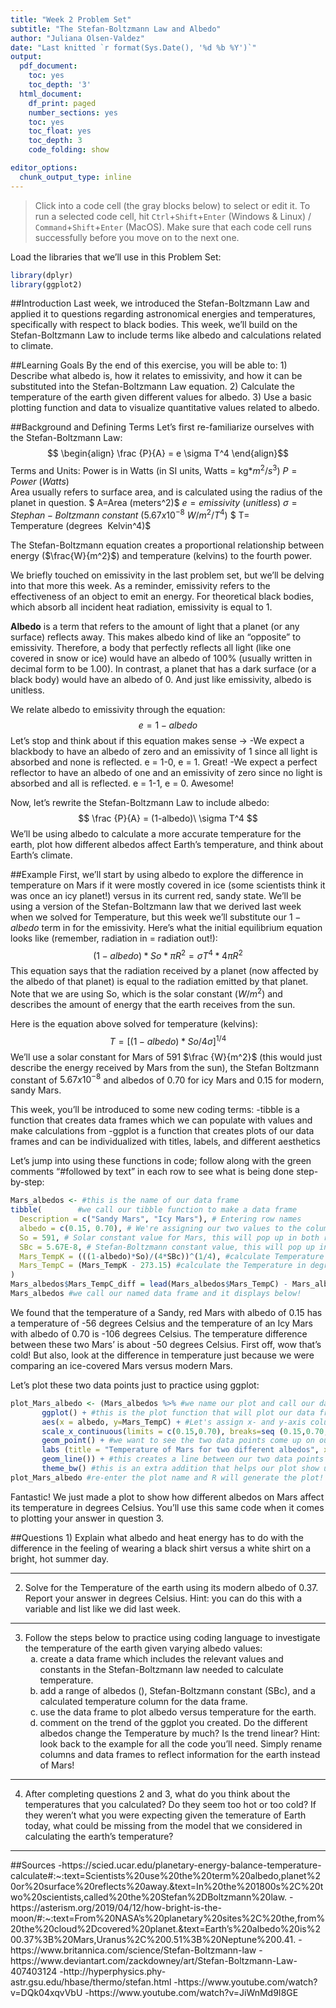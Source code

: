 ```yaml
---
title: "Week 2 Problem Set"
subtitle: "The Stefan-Boltzmann Law and Albedo"
author: "Juliana Olsen-Valdez"
date: "Last knitted `r format(Sys.Date(), '%d %b %Y')`"
output:
  pdf_document:
    toc: yes
    toc_depth: '3'
  html_document:
    df_print: paged
    number_sections: yes
    toc: yes
    toc_float: yes
    toc_depth: 3
    code_folding: show

editor_options:
  chunk_output_type: inline
---
```

> Click into a code cell (the gray blocks below) to select or edit it. To run a selected code cell, hit `Ctrl`+`Shift`+`Enter` (Windows & Linux) / `Command`+`Shift`+`Enter` (MacOS). Make sure that each code cell runs successfully before you move on to the next one.

Load the libraries that we'll use in this Problem Set: 
```r
library(dplyr)
library(ggplot2)
```

##Introduction
Last week, we introduced the Stefan-Boltzmann Law and applied it to questions regarding astronomical energies and temperatures, specifically with respect to black bodies. This week, we'll build on the Stefan-Boltzmann Law to include terms like albedo and calculations related to climate. 

##Learning Goals
By the end of this exercise, you will be able to:
1) Describe what albedo is, how it relates to emissivity, and how it can be substituted into the Stefan-Boltzmann Law equation. 
2) Calculate the temperature of the earth given different values for albedo. 
3) Use a basic plotting function and data to visualize quantitative values related to albedo. 

##Background and Defining Terms
Let's first re-familiarize ourselves with the Stefan-Boltzmann Law:
$$ \begin{align} \frac {P}{A} = e \sigma T^4 \end{align}$$
Terms and Units: 
Power is in Watts (in SI units, Watts = kg*$m^2$/$s^3$)
$P = Power\ (Watts)$  
Area usually refers to surface area, and is calculated using the radius of the planet in question. 
$ A=Area\ (meters^2)$
$e=emissivity\ (unitless)$
$\sigma = Stephan-Boltzmann  \  constant\  (5.67x 10^{-8}\ W/m^2/T^4)$
$ T= Temperature\ (degrees\  Kelvin^4)$

The Stefan-Boltzmann equation creates a proportional relationship between energy ($\frac{W}{m^2}$) and temperature (kelvins) to the fourth power.

We briefly touched on emissivity in the last problem set, but we'll be delving into that more this week. As a reminder, emissivity refers to the effectiveness of an object to emit an energy. For theoretical black bodies, which absorb all incident heat radiation, emissivity is equal to 1.

**Albedo** is a term that refers to the amount of light that a planet (or any surface) reflects away. This makes albedo kind of like an "opposite" to emissivity. Therefore, a body that perfectly reflects all light (like one covered in snow or ice) would have an albedo of 100% (usually written in decimal form to be 1.00). In contrast, a planet that has a dark surface (or a black body) would have an albedo of 0. And just like emissivity, albedo is unitless. 

We relate albedo to emissivity through the equation: 
$$ e = 1 - albedo $$
Let's stop and think about if this equation makes sense -> 
-We expect a blackbody to have an albedo of zero and an emissivity of 1 since all light is absorbed and none is reflected. e = 1-0, e = 1. Great! 
-We expect a perfect reflector to have an albedo of one and an emissivity of zero since no light is absorbed and all is reflected. e = 1-1, e = 0. Awesome! 

Now, let's rewrite the Stefan-Boltzmann Law to include albedo: 
$$ \frac {P}{A} = (1-albedo)\ \sigma T^4 $$
We'll be using albedo to calculate a more accurate temperature for the earth, plot how different albedos affect Earth's temperature, and think about Earth's climate. 

##Example
First, we'll start by using albedo to explore the difference in temperature on Mars if it were mostly covered in ice (some scientists think it was once an icy planet!) versus in its current red, sandy state. We'll be using a version of the Stefan-Boltzmann law that we derived last week when we solved for Temperature, but this week we'll substitute our $1-albedo$ term in for the emissivity. Here's what the initial equilibrium equation looks like (remember, radiation in = radiation out!):
$$(1-albedo)*So*\pi R^2 = \sigma T^4*4\pi R^2$$
This equation says that the radiation received by a planet (now affected by the albedo of that planet) is equal to the radiation emitted by that planet.
Note that we are using So, which is the solar constant ($W/m^2$) and describes the amount of energy that the earth receives from the sun. 

Here is the equation above solved for temperature (kelvins):
$$T = [(1-albedo)*So/4\sigma]^{1/4}$$
We'll use a solar constant for Mars of 591 $\frac {W}{m^2}$ (this would just describe the energy received by Mars from the sun), the Stefan Boltzmann constant of $5.67x 10^{-8}$ and albedos of 0.70 for icy Mars and 0.15 for modern, sandy Mars.

This week, you'll be introduced to some new coding terms:
-tibble is a function that creates data frames which we can populate with values and make calculations from
-ggplot is a function that creates plots of our data frames and can be individualized with titles, labels, and different aesthetics

Let's jump into using these functions in code; follow along with the green comments "#followed by text" in each row to see what is being done step-by-step:
```r
Mars_albedos <- #this is the name of our data frame
tibble(        #we call our tibble function to make a data frame
  Description = c("Sandy Mars", "Icy Mars"), # Entering row names
  albedo = c(0.15, 0.70), # We're assigning our two values to the column "albedo"
  So = 591, # Solar constant value for Mars, this will pop up in both rows since we only gave one value
  SBc = 5.67E-8, # Stefan-Boltzmann constant value, this will pop up in both rows since we only gave one value
  Mars_TempK = (((1-albedo)*So)/(4*SBc))^(1/4), #calculate Temperature in kelvins using the terms we defined in our data frame and then add a column
  Mars_TempC = (Mars_TempK - 273.15) #calculate the Temperature in degrees Celsius and then add a column
)
Mars_albedos$Mars_TempC_diff = lead(Mars_albedos$Mars_TempC) - Mars_albedos$Mars_TempC #calculate the difference in the TempC between Sandy and Icy Mars and then add a column
Mars_albedos #we call our named data frame and it displays below!
```
We found that the temperature of a Sandy, red Mars with albedo of 0.15 has a temperature of -56 degrees Celsius and the temperature of an Icy Mars with albedo of 0.70 is -106 degrees Celsius. The temperature difference between these two Mars' is about -50 degrees Celsius. First off, wow that's cold! But also, look at the difference in temperature just because we were comparing an ice-covered Mars versus modern Mars. 

Let's plot these two data points just to practice using ggplot:
```r
plot_Mars_albedo <- (Mars_albedos %>% #we name our plot and call our data frame
       ggplot() + #this is the plot function that will plot our data frame
       aes(x = albedo, y=Mars_TempC) + #Let's assign x- and y-axis columns
       scale_x_continuous(limits = c(0.15,0.70), breaks=seq (0.15,0.70,0.05)) + #we can define our x-axis range with limits and then breaks between those limits
       geom_point() + #we want to see the two data points come up on our plot
       labs (title = "Temperature of Mars for two different albedos", x = "albedo", y= "Temperature (degrees Celsius)") + #let's add some labels for clarity
       geom_line()) + #this creates a line between our two data points so we can see the trend between them 
       theme_bw() #this is an extra addition that helps our plot show up in a black and white color scale
plot_Mars_albedo #re-enter the plot name and R will generate the plot!
```
Fantastic! We just made a plot to show how different albedos on Mars affect its temperature in degrees Celsius. You'll use this same code when it comes to plotting your answer in question 3.

##Questions
1) Explain what albedo and heat energy has to do with the difference in the feeling of wearing a black shirt versus a white shirt on a bright, hot summer day. 

_______________________________________________________

2) Solve for the Temperature of the earth using its modern albedo of 0.37. Report your answer in degrees Celsius. Hint: you can do this with a variable and list like we did last week. 

________________________________________________________

3) Follow the steps below to practice using coding language to investigate the temperature of the earth given varying albedo values: 
   a) create a data frame which includes the relevant values and constants in the Stefan-Boltzmann law needed to calculate temperature.
   b) add a range of albedos (), Stefan-Boltzmann constant (SBc),  and a calculated temperature column for the data frame. 
   c) use the data frame to plot albedo versus temperature for the earth.
   d) comment on the trend of the ggplot you created. Do the different albedos change the Temperature by much? Is the trend linear?
Hint: look back to the example for all the code you'll need. Simply rename columns and data frames to reflect information for the earth instead of Mars!
 
_________________________________________________________

4) After completing questions 2 and 3, what do you think about the temperatures that you calculated? Do they seem too hot or too cold? If they weren't what you were expecting given the temerature of Earth today, what could be missing from the model that we considered in calculating the earth's temperature? 

_________________________________________________________
##Sources
-https://scied.ucar.edu/planetary-energy-balance-temperature-calculate#:~:text=Scientists%20use%20the%20term%20albedo,planet%20or%20surface%20reflects%20away.&text=In%20the%201800s%2C%20two%20scientists,called%20the%20Stefan%2DBoltzmann%20law.
-https://asterism.org/2019/04/12/how-bright-is-the-moon/#:~:text=From%20NASA's%20planetary%20sites%2C%20the,from%20the%20cloud%2Dcovered%20planet.&text=Earth's%20albedo%20is%200.37%3B%20Mars,Uranus%2C%200.51%3B%20Neptune%200.41.
-https://www.britannica.com/science/Stefan-Boltzmann-law
-https://www.deviantart.com/zackdowney/art/Stefan-Boltzmann-Law-407403124
-http://hyperphysics.phy-astr.gsu.edu/hbase/thermo/stefan.html
-https://www.youtube.com/watch?v=DQk04xqvVbU
-https://www.youtube.com/watch?v=JiWnMd9I8GE